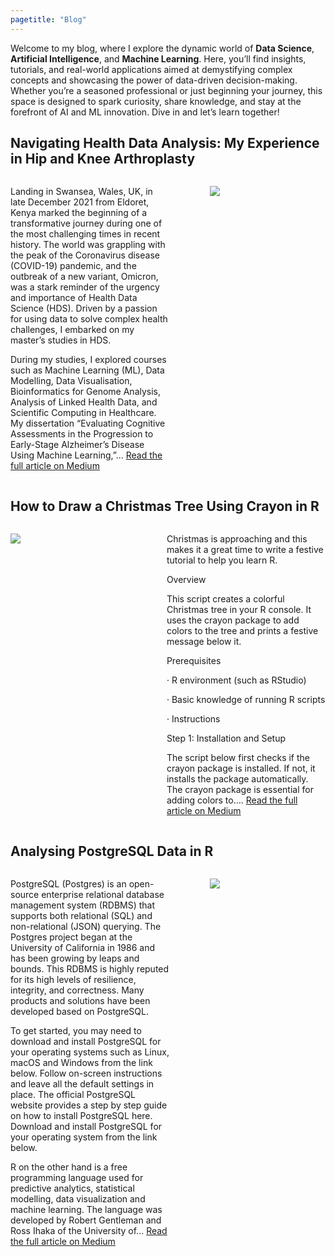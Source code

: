 ```yaml
---
pagetitle: "Blog"
---
```


Welcome to my blog, where I explore the dynamic world of **Data Science**, **Artificial Intelligence**, and **Machine Learning**. Here, you'll find insights, tutorials, and real-world applications aimed at demystifying complex concepts and showcasing the power of data-driven decision-making. Whether you're a seasoned professional or just beginning your journey, this space is designed to spark curiosity, share knowledge, and stay at the forefront of AI and ML innovation. Dive in and let's learn together!

## Navigating Health Data Analysis: My Experience in Hip and Knee Arthroplasty

::: columns
::: {.column width="55%"}
Landing in Swansea, Wales, UK, in late December 2021 from Eldoret, Kenya marked the beginning of a transformative journey during one of the most challenging times in recent history. The world was grappling with the peak of the Coronavirus disease (COVID-19) pandemic, and the outbreak of a new variant, Omicron, was a stark reminder of the urgency and importance of Health Data Science (HDS). Driven by a passion for using data to solve complex health challenges, I embarked on my master’s studies in HDS.

During my studies, I explored courses such as Machine Learning (ML), Data Modelling, Data Visualisation, Bioinformatics for Genome Analysis, Analysis of Linked Health Data, and Scientific Computing in Healthcare. My dissertation “Evaluating Cognitive Assessments in the Progression to Early-Stage Alzheimer’s Disease Using Machine Learning,”... [Read the full article on Medium](https://medium.com/@linuschirchir/navigating-health-data-analysis-my-experience-in-hip-and-knee-arthroplasty-cd7017b89086){target="_blank"}
:::

::: {.column width="5%"}
:::

::: {.column width="40%"}
![](images/hip_knee.webp)
:::
:::

## How to Draw a Christmas Tree Using Crayon in R

::: columns
::: {.column width="40%"}
![](images/xmas.webp)
:::

::: {.column width="5%"}
:::

::: {.column width="55%"}
Christmas is approaching and this makes it a great time to write a festive tutorial to help you learn R.

Overview

This script creates a colorful Christmas tree in your R console. It uses the crayon package to add colors to the tree and prints a festive message below it.

Prerequisites

· R environment (such as RStudio)

· Basic knowledge of running R scripts

· Instructions

Step 1: Installation and Setup

The script below first checks if the crayon package is installed. If not, it installs the package automatically. The crayon package is essential for adding colors to.... [Read the full article on Medium](https://medium.com/@linuschirchir/how-to-draw-a-christmas-tree-using-crayon-in-r-493f603f6462){target="_blank"}
:::
:::

## Analysing PostgreSQL Data in R

::: columns
::: {.column width="55%"}
PostgreSQL (Postgres) is an open-source enterprise relational database management system (RDBMS) that supports both relational (SQL) and non-relational (JSON) querying. The Postgres project began at the University of California in 1986 and has been growing by leaps and bounds. This RDBMS is highly reputed for its high levels of resilience, integrity, and correctness. Many products and solutions have been developed based on PostgreSQL.

To get started, you may need to download and install PostgreSQL for your operating systems such as Linux, macOS and Windows from the link below. Follow on-screen instructions and leave all the default settings in place. The official PostgreSQL website provides a step by step guide on how to install PostgreSQL here. Download and install PostgreSQL for your operating system from the link below.

R on the other hand is a free programming language used for predictive analytics, statistical modelling, data visualization and machine learning. The language was developed by Robert Gentleman and Ross Ihaka of the University of... [Read the full article on Medium](https://medium.com/@linuschirchir/analysing-postgresql-data-in-r-7ea2b2565ba7){target="_blank"}
:::

::: {.column width="5%"}
:::

::: {.column width="40%"}
![](images/PostgreSQL.webp)
:::
:::
